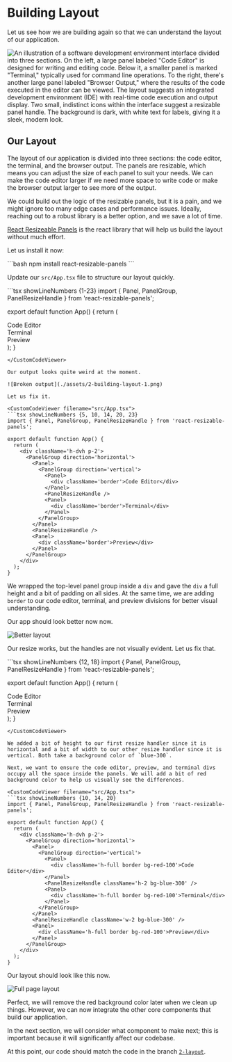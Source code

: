 
# Building Layout

Let us see how we are building again so that we can understand the layout of our application.

![An illustration of a software development environment interface divided into three sections. On the left, a large panel labeled "Code Editor" is designed for writing and editing code. Below it, a smaller panel is marked "Terminal," typically used for command line operations. To the right, there's another large panel labeled "Browser Output," where the results of the code executed in the editor can be viewed. The layout suggests an integrated development environment (IDE) with real-time code execution and output display. Two small, indistinct icons within the interface suggest a resizable panel handle. The background is dark, with white text for labels, giving it a sleek, modern look.](./assets/what-are-we-building.png)

## Our Layout

The layout of our application is divided into three sections: the code editor, the terminal, and the browser output. The panels are resizable, which means you can adjust the size of each panel to suit your needs. We can make the code editor larger if we need more space to write code or make the browser output larger to see more of the output.

We could build out the logic of the resizable panels, but it is a pain, and we might ignore too many edge cases and performance issues. Ideally, reaching out to a robust library is a better option, and we save a lot of time.

[React Resizeable Panels](https://react-resizable-panels.vercel.app/) is the react library that will help us build the layout without much effort.

Let us install it now:

<CustomCodeViewer>
```bash
npm install react-resizable-panels
```
</CustomCodeViewer>

Update our `src/App.tsx` file to structure our layout quickly.

<CustomCodeViewer filename="src/App.tsx">
```tsx showLineNumbers {1-23}
import { Panel, PanelGroup, PanelResizeHandle } from 'react-resizable-panels';

export default function App() {
  return (
    <PanelGroup direction='horizontal'>
      <Panel>
        <PanelGroup direction='vertical'>
          <Panel>
            <div>Code Editor</div>
          </Panel>
          <PanelResizeHandle />
          <Panel>
            <div>Terminal</div>
          </Panel>
        </PanelGroup>
      </Panel>
      <PanelResizeHandle />
      <Panel>
        <div>Preview</div>
      </Panel>
    </PanelGroup>
  );
}
```
</CustomCodeViewer>

Our output looks quite weird at the moment.

![Broken output](./assets/2-building-layout-1.png)

Let us fix it.

<CustomCodeViewer filename="src/App.tsx">
```tsx showLineNumbers {5, 10, 14, 20, 23}
import { Panel, PanelGroup, PanelResizeHandle } from 'react-resizable-panels';

export default function App() {
  return (
    <div className='h-dvh p-2'>
      <PanelGroup direction='horizontal'>
        <Panel>
          <PanelGroup direction='vertical'>
            <Panel>
              <div className='border'>Code Editor</div>
            </Panel>
            <PanelResizeHandle />
            <Panel>
              <div className='border'>Terminal</div>
            </Panel>
          </PanelGroup>
        </Panel>
        <PanelResizeHandle />
        <Panel>
          <div className='border'>Preview</div>
        </Panel>
      </PanelGroup>
    </div>
  );
}
```
</CustomCodeViewer>

We wrapped the top-level panel group inside a `div` and gave the `div` a full height and a bit of padding on all sides. At the same time, we are adding `border` to our code editor, terminal, and preview divisions for better visual understanding.

Our app should look better now now.

![Better layout](./assets/2-building-layout-2.png)

Our resize works, but the handles are not visually evident. Let us fix that.

<CustomCodeViewer filename="src/App.tsx">
```tsx showLineNumbers {12, 18}
import { Panel, PanelGroup, PanelResizeHandle } from 'react-resizable-panels';

export default function App() {
  return (
    <div className='h-dvh p-2'>
      <PanelGroup direction='horizontal'>
        <Panel>
          <PanelGroup direction='vertical'>
            <Panel>
              <div className='border'>Code Editor</div>
            </Panel>
            <PanelResizeHandle className='h-2 bg-blue-300' />
            <Panel>
              <div className='border'>Terminal</div>
            </Panel>
          </PanelGroup>
        </Panel>
        <PanelResizeHandle className='w-2 bg-blue-300' />
        <Panel>
          <div className='border'>Preview</div>
        </Panel>
      </PanelGroup>
    </div>
  );
}
```
</CustomCodeViewer>

We added a bit of height to our first resize handler since it is horizontal and a bit of width to our other resize handler since it is vertical. Both take a background color of `blue-300`.

Next, we want to ensure the code editor, preview, and terminal divs occupy all the space inside the panels. We will add a bit of red background color to help us visually see the differences.

<CustomCodeViewer filename="src/App.tsx">
```tsx showLineNumbers {10, 14, 20}
import { Panel, PanelGroup, PanelResizeHandle } from 'react-resizable-panels';

export default function App() {
  return (
    <div className='h-dvh p-2'>
      <PanelGroup direction='horizontal'>
        <Panel>
          <PanelGroup direction='vertical'>
            <Panel>
              <div className='h-full border bg-red-100'>Code Editor</div>
            </Panel>
            <PanelResizeHandle className='h-2 bg-blue-300' />
            <Panel>
              <div className='h-full border bg-red-100'>Terminal</div>
            </Panel>
          </PanelGroup>
        </Panel>
        <PanelResizeHandle className='w-2 bg-blue-300' />
        <Panel>
          <div className='h-full border bg-red-100'>Preview</div>
        </Panel>
      </PanelGroup>
    </div>
  );
}
```
</CustomCodeViewer>

Our layout should look like this now.

![Full page layout](./assets/2-building-layout-3.png)

Perfect, we will remove the red background color later when we clean up things. However, we can now integrate the other core components that build our application.

In the next section, we will consider what component to make next; this is important because it will significantly affect our codebase.

At this point, our code should match the code in the branch [`2-layout`](https://github.com/Frontend-Hire/stackpack-webcontainers-react-typescript/tree/2-layout).
